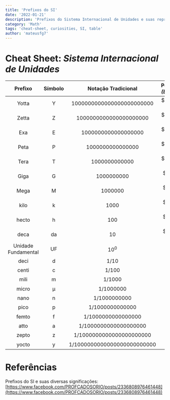 ```yaml
---
title: 'Prefixos do SI'
date: '2022-01-21'
description: 'Prefixos do Sistema Internacional de Unidades e suas representações'
category: 'Math'
tags: 'cheat-sheet, curiosities, SI, table'
author: 'mateusfg7'
---
```


# **Cheat Sheet**: _Sistema Internacional de Unidades_

|       Prefixo       | Símbolo |       **Notação Tradicional**       | Potências _(Base 10)_ |      Nome       |
| :-----------------: | :-----: | :---------------------------------: | :-------------------: | :-------------: |
|        Yotta        |    Y    | $1 000 000 000 000 000 000 000 000$ |      $ 10^{24} $      |    Septilhão    |
|        Zetta        |    Z    |   $1 000 000 000 000 000 000 000$   |      $ 10^{21} $      |    Sextilhão    |
|         Exa         |    E    |     $1 000 000 000 000 000 000$     |      $ 10^{18} $      |   Quintilhão    |
|        Peta         |    P    |       $1 000 000 000 000 000$       |      $ 10^{15} $      |   Quadrilhão    |
|        Tera         |    T    |         $1 000 000 000 000$         |      $ 10^{12} $      |     Trilhão     |
|        Giga         |    G    |           $1 000 000 000$           |      $ 10^{9} $       |     Bilhão      |
|        Mega         |    M    |             $1 000 000$             |      $ 10^{6} $       |     Milhão      |
|        kilo         |    k    |               $1 000$               |      $ 10^{3} $       |       Mil       |
|        hecto        |    h    |                $100$                |      $ 10^{2} $       |       Cem       |
|        deca         |   da    |                $10$                 |      $ 10^{1} $       |       Dez       |
| Unidade Fundamental |   UF    |              $10^{0}$               |       $10^{0}$        |       Um        |
|        deci         |    d    |               $1/10$                |       $10^{-1}$       |     Décimo      |
|        centi        |    c    |               $1/100$               |       $10^{-2}$       |    Centésimo    |
|        mili         |    m    |              $1/1000$               |       $10^{-3}$       |    Milésimo     |
|        micro        |    μ    |             $1/1000000$             |       $10^{-6}$       |   Milionésimo   |
|        nano         |    n    |           $1/1000000000$            |       $10^{-9}$       |   Bilionésimo   |
|        pico         |    p    |          $1/1000000000000$          |      $10^{-12}$       |  Trilionésimo   |
|        femto        |    f    |        $1/1000000000000000$         |      $10^{-15}$       | Quadrilionésimo |
|        atto         |    a    |       $1/1000000000000000000$       |      $10^{-18}$       | Quintilionésimo |
|        zepto        |    z    |     $1/1000000000000000000000$      |      $10^{-21}$       | Sextilionésimo  |
|        yocto        |    y    |    $1/1000000000000000000000000$    |      $10^{-24}$       | Septilionésimo  |

# Referências

Prefixos do SI e suas diversas significações: [https://www.facebook.com/PROFCADOSORIO/posts/2336808976461448](https://www.facebook.com/PROFCADOSORIO/posts/2336808976461448)
